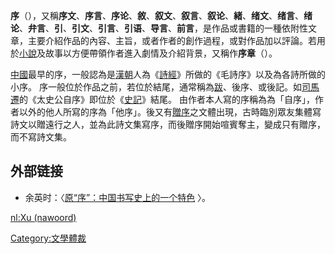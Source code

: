 '''序'''（{{lang-en|preface}}），又稱'''序文'''、'''序言'''、'''序论'''、'''敘'''、'''叙文'''、'''叙言'''、'''叙论'''、'''緒'''、'''绪文'''、'''绪言'''、'''绪论'''、'''弁言'''、'''引'''、'''引文'''、'''引言'''、'''引语'''、'''导言'''、'''前言'''，是作品或書籍的一種依附性文章，主要介紹作品的內容、主旨，或者作者的創作過程，或對作品加以評論。若用於[[小說|小說]]及故事以方便帶領作者進入劇情及介紹背景，又稱作'''序章'''（{{lang-en|prologue}}）。

[[中國|中國]]最早的序，一般認為是[[漢朝|漢朝]]人為《[[詩經|詩經]]》所做的《毛詩序》以及為各詩所做的小序。
序一般位於作品之前，若位於結尾，通常稱為[[跋|跋]]、後序、或後記。如[[司馬遷|司馬遷]]的《太史公自序》即位於《[[史記|史記]]》結尾。
由作者本人寫的序稱為為「自序」，作者以外的他人所寫的序為「他序」。後又有[[贈序|贈序]]之文體出現，古時臨別眾友集體寫詩文以贈遠行之人，並為此詩文集寫序，而後贈序開始喧賓奪主，變成只有贈序，而不寫詩文集。
==外部链接==
*余英时：〈[http://www.nssd.org/articles/article_read.aspx?id=29374260 原“序”：中国书写史上的一个特色] {{Wayback|url=http://www.nssd.org/articles/article_read.aspx?id=29374260 |date=20180302164128 }}〉。
{{Wikisourcecat|序}}
{{lit-stub}}

[[Category:文學體裁|Category:文學體裁]]

[[nl:Xu_(nawoord)|nl:Xu (nawoord)]]